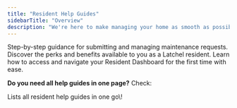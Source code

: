 ```yaml
---
title: "Resident Help Guides"
sidebarTitle: "Overview"
description: "We're here to make managing your home as smooth as possible. Whether you need help submitting a work request, understanding maintenance processes, or learning about our services, you're in the right place.  Explore our resident help articles category below to quickly find answers, or use the search bar to locate specific topics."
---
```


<CardGroup cols={2}>
  <Card title="Maintenance Request Guides" icon="house-building" iconType="duotone" color="ff9b8a" href="/s/topic/0TO5e000000h9wrGAA/Maintenance-Request-Guides-Overview">
    Step-by-step guidance for submitting and managing maintenance requests.
  </Card>
  <Card title="Resident Benefits Guides" icon="file-invoice-dollar" iconType="duotone" color="ff9b8a" href="/s/topic/0TO5e000000h9wrGAA/Resident-Benefits-Guides-Overview">
    Discover the perks and benefits available to you as a Latchel resident.
  </Card>
</CardGroup>

<Card title="Resident Dashboard Overview" icon="chalkboard-user" iconType="duotone" href="/s/topic/0TO5e000000h9wrGAA/Resident-Dashboard-Overview">
  Learn how to access and navigate your Resident Dashboard for the first time with ease.
</Card>

**Do you need all help guides in one page?** Check:

<Card title="Comprehensive Resident Help Guides" icon="note" iconType="duotone" href="/s/topic/0TO5e000000h9wrGAA/Comprehensive-Resident-Help-Guides">
  Lists all resident help guides in one go\!
</Card>